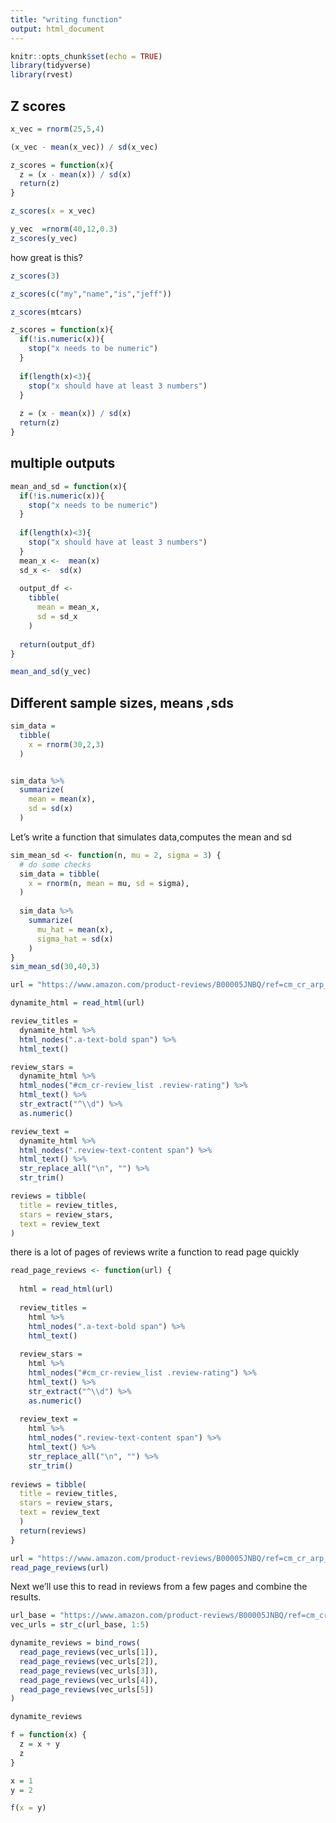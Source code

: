 ```yaml
---
title: "writing function"
output: html_document
---
```


```r
knitr::opts_chunk$set(echo = TRUE)
library(tidyverse)
library(rvest)
```

## Z scores
```r
x_vec = rnorm(25,5,4)

(x_vec - mean(x_vec)) / sd(x_vec)

z_scores = function(x){
  z = (x - mean(x)) / sd(x)
  return(z)
}

z_scores(x = x_vec)

y_vec  =rnorm(40,12,0.3)
z_scores(y_vec)
```

how great is this?

```r

z_scores(3)

z_scores(c("my","name","is","jeff"))

z_scores(mtcars)
```

```r
z_scores = function(x){
  if(!is.numeric(x)){
    stop("x needs to be numeric")
  }
  
  if(length(x)<3){
    stop("x should have at least 3 numbers")
  }
  
  z = (x - mean(x)) / sd(x)
  return(z)
}
```

## multiple outputs
```r
mean_and_sd = function(x){
  if(!is.numeric(x)){
    stop("x needs to be numeric")
  }
  
  if(length(x)<3){
    stop("x should have at least 3 numbers")
  }
  mean_x <-  mean(x)
  sd_x <-  sd(x)
  
  output_df <- 
    tibble(
      mean = mean_x,
      sd = sd_x
    )
  
  return(output_df)
}

mean_and_sd(y_vec)
```

## Different sample sizes, means ,sds
```r
sim_data = 
  tibble(
    x = rnorm(30,2,3)
  )


sim_data %>% 
  summarize(
    mean = mean(x),
    sd = sd(x)
  )
```

Let's write a function that simulates data,computes the mean and sd

```r
sim_mean_sd <- function(n, mu = 2, sigma = 3) {
  # do some checks
  sim_data = tibble(
    x = rnorm(n, mean = mu, sd = sigma),
  )
  
  sim_data %>% 
    summarize(
      mu_hat = mean(x),
      sigma_hat = sd(x)
    )
}
sim_mean_sd(30,40,3)
```

```r
url = "https://www.amazon.com/product-reviews/B00005JNBQ/ref=cm_cr_arp_d_viewopt_rvwer?ie=UTF8&reviewerType=avp_only_reviews&sortBy=recent&pageNumber=1"

dynamite_html = read_html(url)

review_titles = 
  dynamite_html %>%
  html_nodes(".a-text-bold span") %>%
  html_text()

review_stars = 
  dynamite_html %>%
  html_nodes("#cm_cr-review_list .review-rating") %>%
  html_text() %>%
  str_extract("^\\d") %>%
  as.numeric()

review_text = 
  dynamite_html %>%
  html_nodes(".review-text-content span") %>%
  html_text() %>% 
  str_replace_all("\n", "") %>% 
  str_trim()

reviews = tibble(
  title = review_titles,
  stars = review_stars,
  text = review_text
)
```

there is a lot of pages of reviews
write a function to read page quickly

```r
read_page_reviews <- function(url) {
  
  html = read_html(url)
  
  review_titles = 
    html %>%
    html_nodes(".a-text-bold span") %>%
    html_text()
  
  review_stars = 
    html %>%
    html_nodes("#cm_cr-review_list .review-rating") %>%
    html_text() %>%
    str_extract("^\\d") %>%
    as.numeric()
  
  review_text = 
    html %>%
    html_nodes(".review-text-content span") %>%
    html_text() %>% 
    str_replace_all("\n", "") %>% 
    str_trim()
  
reviews = tibble(
  title = review_titles,
  stars = review_stars,
  text = review_text
  )
  return(reviews)
}

url = "https://www.amazon.com/product-reviews/B00005JNBQ/ref=cm_cr_arp_d_viewopt_rvwer?ie=UTF8&reviewerType=avp_only_reviews&sortBy=recent&pageNumber=1"
read_page_reviews(url)
```

Next we’ll use this to read in reviews from a few pages and combine the results.

```r


url_base = "https://www.amazon.com/product-reviews/B00005JNBQ/ref=cm_cr_arp_d_viewopt_rvwer?ie=UTF8&reviewerType=avp_only_reviews&sortBy=recent&pageNumber="
vec_urls = str_c(url_base, 1:5)

dynamite_reviews = bind_rows(
  read_page_reviews(vec_urls[1]),
  read_page_reviews(vec_urls[2]),
  read_page_reviews(vec_urls[3]),
  read_page_reviews(vec_urls[4]),
  read_page_reviews(vec_urls[5])
)

dynamite_reviews
```

```r
f = function(x) {
  z = x + y
  z
}

x = 1
y = 2

f(x = y)
```

